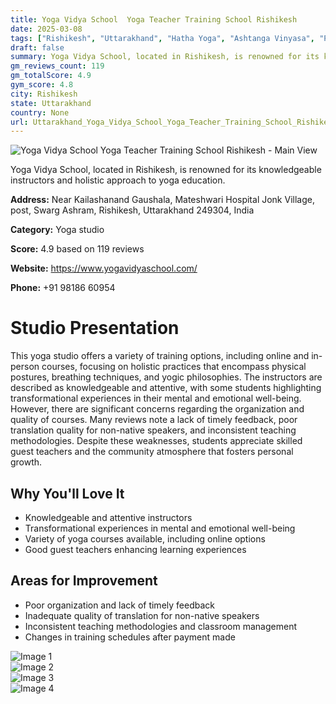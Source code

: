 ```yaml
---
title: Yoga Vidya School  Yoga Teacher Training School Rishikesh
date: 2025-03-08
tags: ["Rishikesh", "Uttarakhand", "Hatha Yoga", "Ashtanga Vinyasa", "Patanjali Yoga", "community atmosphere", "holistic practices", "Rishikesh"]  
draft: false
summary: Yoga Vidya School, located in Rishikesh, is renowned for its knowledgeable instructors and holistic approach to yoga education.
gm_reviews_count: 119
gm_totalScore: 4.9
gym_score: 4.8
city: Rishikesh
state: Uttarakhand
country: None
url: Uttarakhand_Yoga_Vidya_School_Yoga_Teacher_Training_School_Rishikesh
---
```


<div className="aspect-[16/9] relative my-8">
  <img 
    src="https://lh5.googleusercontent.com/p/AF1QipPFZoYo6HGYRmeiV0G0ZAF5vzVqNPhGi159igvV=w1920-h1080-k-no"
    alt="Yoga Vidya School  Yoga Teacher Training School Rishikesh - Main View"
    className="object-cover absolute inset-0 w-full h-full rounded-lg"
  />
</div>

Yoga Vidya School, located in Rishikesh, is renowned for its knowledgeable instructors and holistic approach to yoga education.

**Address:** Near Kailashanand Gaushala, Mateshwari Hospital Jonk Village, post, Swarg Ashram, Rishikesh, Uttarakhand 249304, India

**Category:** Yoga studio

**Score:** 4.9 based on 119 reviews

**Website:** https://www.yogavidyaschool.com/

**Phone:** +91 98186 60954

# Studio Presentation

This yoga studio offers a variety of training options, including online and in-person courses, focusing on holistic practices that encompass physical postures, breathing techniques, and yogic philosophies. The instructors are described as knowledgeable and attentive, with some students highlighting transformational experiences in their mental and emotional well-being. However, there are significant concerns regarding the organization and quality of courses. Many reviews note a lack of timely feedback, poor translation quality for non-native speakers, and inconsistent teaching methodologies. Despite these weaknesses, students appreciate skilled guest teachers and the community atmosphere that fosters personal growth.

## Why You'll Love It

- Knowledgeable and attentive instructors
- Transformational experiences in mental and emotional well-being
- Variety of yoga courses available, including online options
- Good guest teachers enhancing learning experiences

## Areas for Improvement

- Poor organization and lack of timely feedback
- Inadequate quality of translation for non-native speakers
- Inconsistent teaching methodologies and classroom management
- Changes in training schedules after payment made

<div className="grid grid-cols-1 xl:grid-cols-2 gap-4 my-8">
<div className="aspect-[4/3] relative"><img src="https://lh3.googleusercontent.com/p/AF1QipN8QWGQkf1Js92bPVIX0YuWyUYSYou2sLhNau2f=w1920-h1080-k-no" alt="Image 1" className="object-cover absolute inset-0 w-full h-full rounded-lg" /></div>
<div className="aspect-[4/3] relative"><img src="https://lh5.googleusercontent.com/p/AF1QipO5hT97mlnSNuhCc9lyehHPz00ME2yYxBkAN0pc=w1920-h1080-k-no" alt="Image 2" className="object-cover absolute inset-0 w-full h-full rounded-lg" /></div>
<div className="aspect-[4/3] relative"><img src="https://lh5.googleusercontent.com/p/AF1QipOGuWNWJmUYSD-VhoOErAaCySxTMdNADx6Hnchm=w1920-h1080-k-no" alt="Image 3" className="object-cover absolute inset-0 w-full h-full rounded-lg" /></div>
<div className="aspect-[4/3] relative"><img src="https://lh5.googleusercontent.com/p/AF1QipN2pAgIY8eTs4yJVo5OeOj3Qp569xQjbJkvAmnY=w1920-h1080-k-no" alt="Image 4" className="object-cover absolute inset-0 w-full h-full rounded-lg" /></div>
</div>